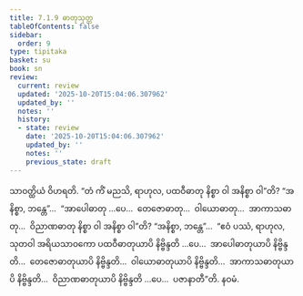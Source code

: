 ```yaml
---
title: 7.1.9 ဓာတုသုတ္တ
tableOfContents: false
sidebar:
  order: 9
type: tipitaka
basket: su
book: sn
review:
  current: review
  updated: '2025-10-20T15:04:06.307962'
  updated_by: ''
  notes: ''
  history:
  - state: review
    date: '2025-10-20T15:04:06.307962'
    updated_by: ''
    notes: ''
    previous_state: draft
---
```



<DynamicBreadcrumb />


<ReviewStatus review={frontmatter.review} showDetails={true} />

<HypothesisAnnotation frontmatter={frontmatter} />

<Division number="196" book="sn" e="ch" v="18" p="307">

<Paragraph number="1130" book="sn">
သာဝတ္ထိယံ ဝိဟရတိ. “တံ ကိံ မညသိ, ရာဟုလ, ပထဝီဓာတု နိစ္စာ ဝါ အနိစ္စာ ဝါ”တိ? “အနိစ္စာ, ဘန္တေ”…  “အာပေါဓာတု …ပေ…  တေဇောဓာတု…  ဝါယောဓာတု…  အာကာသဓာတု…  ဝိညာဏဓာတု နိစ္စာ ဝါ အနိစ္စာ ဝါ”တိ? “အနိစ္စာ, ဘန္တေ”…  “ဧဝံ ပဿံ, ရာဟုလ, သုတဝါ အရိယသာဝကော ပထဝီဓာတုယာပိ နိဗ္ဗိန္ဒတိ …ပေ…  အာပေါဓာတုယာပိ နိဗ္ဗိန္ဒတိ…  တေဇောဓာတုယာပိ နိဗ္ဗိန္ဒတိ…  ဝါယောဓာတုယာပိ နိဗ္ဗိန္ဒတိ…  အာကာသဓာတုယာပိ နိဗ္ဗိန္ဒတိ…  ဝိညာဏဓာတုယာပိ နိဗ္ဗိန္ဒတိ …ပေ…  ပဇာနာတီ”တိ.

</Paragraph>
</Division>

<Paragraph number="1131" type="center" book="sn">
နဝမံ.
</Paragraph>